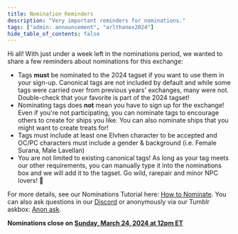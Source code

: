 ```yaml
---
title: Nomination Reminders
description: "Very important reminders for nominations."
tags: ["admin: announcement", "arlthanex2024"]
hide_table_of_contents: false
---
```


Hi all! With just under a week left in the nominations period, we wanted to
share a few reminders about nominations for this exchange:

- Tags **must** be nominated to the 2024 tagset if you want to use them in your
  sign-up. Canonical tags are not included by default and while some tags were
  carried over from previous years' exchanges, many were not. Double-check that
  your favorite is part of the 2024 tagset!
- Nominating tags does **not** mean you have to sign up for the exchange! Even
  if you're not participating, you can nominate tags to encourage others to
  create for ships you like. You can also nominate ships that you might want to
  create treats for!
- Tags must include at least one Elvhen character to be accepted and OC/PC
  characters must include a gender & background (i.e. Female Surana, Male
  Lavellan)
- You are not limited to existing canonical tags! As long as your tag meets our
  other requirements, you can manually type it into the nominations box and we
  will add it to the tagset. Go wild, rarepair and minor NPC lovers! 🙌

For more details, see our Nominations Tutorial here:
[How to Nominate](https://arlathanxchange.neocities.org/docs/tutorials/nominate).
You can also ask questions in our [Discord](https://discord.gg/F73NDYMeGC) or
anonymously via our Tumblr askbox:
[Anon ask](https://arlathanxchange.tumblr.com/ask).

**Nominations close on
[Sunday, March 24, 2024 at 12pm ET](https://everytimezone.com/s/37d1e1df)**
